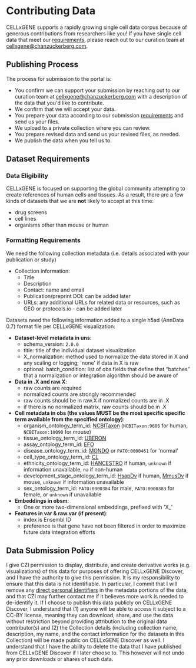 # Contributing Data

CELLxGENE supports a rapidly growing single cell data corpus because of generous contributions from researchers like you! If you have single cell data that meet our [requirements](#dataset-requirements), please reach out to our curation team at [cellxgene@chanzuckerberg.com](mailto:cellxgene@chanzuckerberg.com).

## Publishing Process

The process for submission to the portal is:

- You confirm we can support your submission by reaching out to our curation team at [cellxgene@chanzuckerberg.com](mailto:cellxgene@chanzuckerberg.com) with a description of the data that you'd like to contribute.
- We confirm that we will accept your data.
- You prepare your data according to our submission [requirements](#dataset-requirements) and send us your files.
- We upload to a private collection where you can review.
- You prepare revised data and send us your revised files, as needed.
- We publish the data when you tell us to.

## Dataset Requirements

### Data Eligibility

CELLxGENE is focused on supporting the global community attempting to create references of human cells and tissues. As a result, there are a few kinds of datasets that we are **not** likely to accept at this time:

- drug screens
- cell lines
- organisms other than mouse or human

### Formatting Requirements

We need the following collection metadata (i.e. details associated with your publication or study)

- Collection information:
  - Title
  - Description
  - Contact: name and email
  - Publication/preprint DOI: can be added later
  - URLs: any additional URLs for related data or resources, such as GEO or protocols.io - can be added later

Datasets need the following information added to a single h5ad (AnnData 0.7) format file per CELLxGENE visualization:

- **Dataset-level metadata in uns**:
  - schema_version: `2.0.0`
  - title: title of the individual dataset visualization
  - X_normalization: method used to normalize the data stored in X and any scaling or logging; 'none' if data in X is raw
  - optional: batch_condition: list of obs fields that define that “batches” that a normalization or integration algorithm should be aware of
- **Data in .X and raw.X**:
  - raw counts are required
  - normalized counts are strongly recommended
  - raw counts should be in raw.X if normalized counts are in .X
  - if there is no normalized matrix, raw counts should be in .X
- **Cell metadata in obs (the values MUST be the most specific specific term available from the specified ontology)**:
  - organism_ontology_term_id: [NCBITaxon](https://www.ncbi.nlm.nih.gov/taxonomy) (`NCBITaxon:9606` for human, `NCBITaxon:10090` for mouse)
  - tissue_ontology_term_id: [UBERON](https://www.ebi.ac.uk/ols/ontologies/uberon)
  - assay_ontology_term_id: [EFO](https://www.ebi.ac.uk/ols/ontologies/efo)
  - disease_ontology_term_id: [MONDO](https://www.ebi.ac.uk/ols/ontologies/mondo) or `PATO:0000461` for 'normal'
  - cell_type_ontology_term_id: [CL](https://www.ebi.ac.uk/ols/ontologies/cl)
  - ethnicity_ontology_term_id: [HANCESTRO](https://www.ebi.ac.uk/ols/ontologies/hancestro) if human, `unknown` if information unavailable, `na` if non-human
  - development_stage_ontology_term_id: [HsapDv](https://www.ebi.ac.uk/ols/ontologies/hsapdv) if human, [MmusDv](https://www.ebi.ac.uk/ols/ontologies/mmusdv) if mouse, `unknown` if information unavailable
  - sex_ontology_term_id: `PATO:0000384` for male, `PATO:0000383` for female, or `unknown` if unavailable
- **Embeddings in obsm**:
  - One or more two-dimensional embeddings, prefixed with 'X\_'
- **Features in var & raw.var (if present)**:
  - index is Ensembl ID
  - preference is that gene have not been filtered in order to maximize future data integration efforts

## Data Submission Policy

I give CZI permission to display, distribute, and create derivative works (e.g. visualizations) of this data for purposes of offering CELLxGENE Discover, and I have the authority to give this permission. It is my responsibility to ensure that this data is not identifiable. In particular, I commit that I will remove any [direct personal identifiers](https://docs.google.com/document/d/1sboOmbafvMh3VYjK1-3MAUt0I13UUJfkQseq8ANLPl8/edit) in the metadata portions of the data, and that CZI may further contact me if it believes more work is needed to de-identify it. If I choose to publish this data publicly on CELLxGENE Discover, I understand that (1) anyone will be able to access it subject to a CC-BY license, meaning they can download, share, and use the data without restriction beyond providing attribution to the original data contributor(s) and (2) the Collection details (including collection name, description, my name, and the contact information for the datasets in this Collection) will be made public on CELLxGENE Discover as well. I understand that I have the ability to delete the data that I have published from CELLxGENE Discover if I later choose to. This however will not undo any prior downloads or shares of such data.
